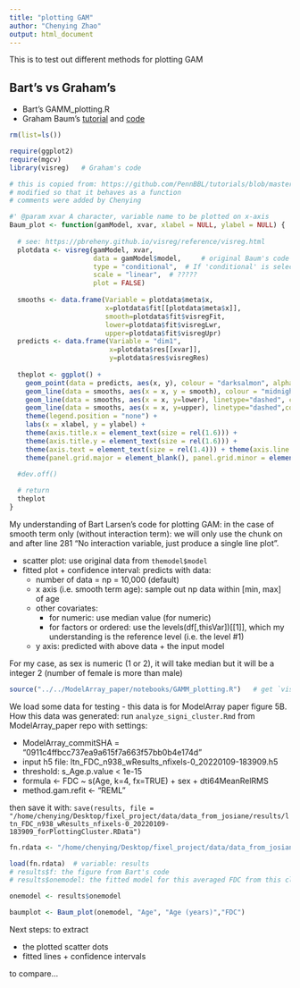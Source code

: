 ```yaml
---
title: "plotting GAM"
author: "Chenying Zhao"
output: html_document
---
```


This is to test out different methods for plotting GAM

## Bart's vs Graham's
* Bart's GAMM_plotting.R
* Graham Baum's [tutorial](https://github.com/PennBBL/tutorials/wiki/GAM-Syntax-and-Visualization) and [code](https://github.com/PennBBL/tutorials/blob/master/code/gam/GAM_tutorial.R)

```r
rm(list=ls())

require(ggplot2)
require(mgcv)
library(visreg)   # Graham's code
```


```r
# this is copied from: https://github.com/PennBBL/tutorials/blob/master/code/gam/GAM_tutorial.R
# modified so that it behaves as a function
# comments were added by Chenying

#' @param xvar A character, variable name to be plotted on x-axis
Baum_plot <- function(gamModel, xvar, xlabel = NULL, ylabel = NULL) {
  
  # see: https://pbreheny.github.io/visreg/reference/visreg.html
  plotdata <- visreg(gamModel, xvar,
                     data = gamModel$model,     # original Baum's code does not have this; have to add it to avoid error
                     type = "conditional",  # If 'conditional' is selected, the plot returned shows the value of the variable on the x-axis and the change in response on the y-axis, holding all other variables constant (by default, median for numeric variables and most common category for factors). 
                     scale = "linear",  # ?????
                     plot = FALSE)
  
  smooths <- data.frame(Variable = plotdata$meta$x, 
                        x=plotdata$fit[[plotdata$meta$x]], 
                        smooth=plotdata$fit$visregFit, 
                        lower=plotdata$fit$visregLwr, 
                        upper=plotdata$fit$visregUpr)
  predicts <- data.frame(Variable = "dim1", 
                         x=plotdata$res[[xvar]],
                         y=plotdata$res$visregRes)
  
  theplot <- ggplot() +
    geom_point(data = predicts, aes(x, y), colour = "darksalmon", alpha=0.7, size = 1.6 ) +
    geom_line(data = smooths, aes(x = x, y = smooth), colour = "midnightblue",size=2) +
    geom_line(data = smooths, aes(x = x, y=lower), linetype="dashed", colour = "midnightblue", alpha = 0.9, size = 0.9) + 
    geom_line(data = smooths, aes(x = x, y=upper), linetype="dashed",colour = "midnightblue", alpha = 0.9, size = 0.9) +
    theme(legend.position = "none") +
    labs(x = xlabel, y = ylabel) +
    theme(axis.title.x = element_text(size = rel(1.6))) +
    theme(axis.title.y = element_text(size = rel(1.6))) + 
    theme(axis.text = element_text(size = rel(1.4))) + theme(axis.line = element_line(colour = 'black', size = 1.5), axis.ticks.length = unit(.25, "cm")) +
    theme(panel.grid.major = element_blank(), panel.grid.minor = element_blank(), panel.background = element_blank())
  
  #dev.off()

  # return
  theplot
}

```


My understanding of Bart Larsen's code for plotting GAM: in the case of smooth term only (without interaction term): we will only use the chunk on and after line 281 "No interaction variable, just produce a single line plot".

* scatter plot: use original data from `themodel$model`
* fitted plot + confidence interval: predicts with data:
  * number of data = np = 10,000 (default)
  * x axis (i.e. smooth term age): sample out np data within [min, max] of age
  * other covariates: 
    * for numeric: use median value (for numeric)
    * for factors or ordered: use the levels(df[,thisVar])[[1]], which my understanding is the reference level (i.e. the level #1)
  * y axis: predicted with above data + the input model

For my case, as sex is numeric (1 or 2), it will take median but it will be a integer 2 (number of female is more than male)

```r
source("../../ModelArray_paper/notebooks/GAMM_plotting.R")   # get `visualize_model()`
```

We load some data for testing - this data is for ModelArray paper figure 5B. How this data was generated: run `analyze_signi_cluster.Rmd` from ModelArray_paper repo with settings:

* ModelArray_commitSHA = "0911c4ffbcc737ea9a615f7a663f57bb0b4e174d" 
* input h5 file: ltn_FDC_n938_wResults_nfixels-0_20220109-183909.h5
* threshold: s_Age.p.value < 1e-15
* formula <- FDC ~ s(Age, k=4, fx=TRUE) + sex + dti64MeanRelRMS
* method.gam.refit <- "REML" 

then save it with:
`save(results, file = "/home/chenying/Desktop/fixel_project/data/data_from_josiane/results/ltn_FDC_n938_wResults_nfixels-0_20220109-183909_forPlottingCluster.RData")`

```r
fn.rdata <- "/home/chenying/Desktop/fixel_project/data/data_from_josiane/results/ltn_FDC_n938_wResults_nfixels-0_20220109-183909_forPlottingCluster.RData"

load(fn.rdata)  # variable: results
# results$f: the figure from Bart's code
# results$onemodel: the fitted model for this averaged FDC from this cluster

onemodel <- results$onemodel
```




```r
baumplot <- Baum_plot(onemodel, "Age", "Age (years)","FDC")
```

Next steps: to extract 

* the plotted scatter dots
* fitted lines + confidence intervals

to compare...